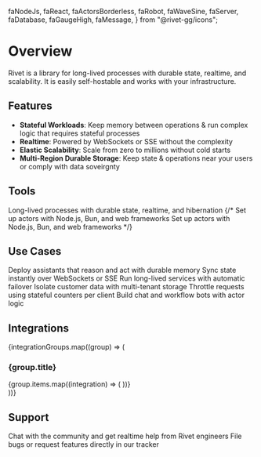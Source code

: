   faNodeJs,
  faReact,
  faActorsBorderless,
  faRobot,
  faWaveSine,
  faServer,
  faDatabase,
  faGaugeHigh,
  faMessage,
} from "@rivet-gg/icons";

# Overview

Rivet is a library for long-lived processes with durable state, realtime, and scalability. It is easily self-hostable and works with your infrastructure.

## Features

- **Stateful Workloads**: Keep memory between operations & run complex logic that requires stateful processes
- **Realtime**: Powered by WebSockets or SSE without the complexity
- **Elastic Scalability**: Scale from zero to millions without cold starts
- **Multi-Region Durable Storage**: Keep state & operations near your users or comply with data soveirgnty

## Tools

<CardGroup cols={2}>
<Card title="Actors" href="/docs/actors" icon={faActorsBorderless}>
  Long-lived processes with durable state, realtime, and hibernation
</Card>
{/*<Card title="Workflows" href="/docs/workflows" icon={faNodeJs}>
  Set up actors with Node.js, Bun, and web frameworks
</Card>
<Card title="Agents" href="/docs/agents" icon={faNodeJs}>
  Set up actors with Node.js, Bun, and web frameworks
</Card>*/}
</CardGroup>

## Use Cases

<CardGroup cols={2}>
<Card title="AI Agents" href="/docs/use-cases/ai-agents" icon={faRobot}>
  Deploy assistants that reason and act with durable memory
</Card>
<Card title="Realtime" href="/docs/use-cases/realtime" icon={faWaveSine}>
  Sync state instantly over WebSockets or SSE
</Card>
<Card title="Durable Compute" href="/docs/use-cases/durable-compute" icon={faServer}>
  Run long-lived services with automatic failover
</Card>
<Card title="Per-Tenant Databases" href="/docs/use-cases/per-tenant-databases" icon={faDatabase}>
  Isolate customer data with multi-tenant storage
</Card>
<Card title="Rate Limiting" href="/docs/use-cases/rate-limiting" icon={faGaugeHigh}>
  Throttle requests using stateful counters per client
</Card>
<Card title="Bots" href="/docs/use-cases/bots" icon={faMessage}>
  Build chat and workflow bots with actor logic
</Card>
</CardGroup>

## Integrations

{integrationGroups.map((group) => (
  <section key={group.title}>
    <h3>{group.title}</h3>
    <CardGroup>
      {group.items.map((integration) => (
        <Card
          key={integration.href}
          title={integration.title}
          href={integration.href}
        />
      ))}
    </CardGroup>
  </section>
))}

## Support

<CardGroup cols={2}>
<Card title="Discord" href="/docs/actors">
  Chat with the community and get realtime help from Rivet engineers
</Card>
<Card title="GitHub Issues" href="/docs/workflows">
  File bugs or request features directly in our tracker
</Card>
</CardGroup>
